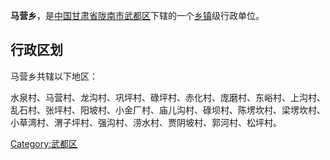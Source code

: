 {{中国乡级行政区
| 行政区全称 = 马营乡
| 景观照片文件名 =
| 景观照片描述 =
| 汉语拼音 =
| 通用拼音 =
| 注音符號 =
| 其它标音类型1 =
| 其它标音1 =
| 其它标音类型2 =
| 其它标音2 =
| 其它语言类型1 =
| 其它语言地名1 =
| 其它语言类型2 =
| 其它语言地名2 =
| 上级行政区 = [[甘肃省|甘肃省]][[陇南市|陇南市]][[武都区|武都区]]
| 行政区类别 = [[乡|乡]]
| 行政区划代码 =
| 地理坐标 =
| 总面积 =
| 户籍人口 =
| 户籍人口年份 =
| 常住人口 =
| 常住人口年份 =
| 人口密度 =
| 行政区划 =
| 官方网站 =
| 政府驻地 =
| 邮政编码 =
| 毗邻行政区 =
| 位置图文件名 =
| 位置图描述 =
}}
'''马营乡'''，是[[中华人民共和国|中国]][[甘肃省|甘肃省]][[陇南市|陇南市]][[武都区|武都区]]下辖的一个[[乡镇|乡镇]]级行政单位。

== 行政区划 ==
马营乡共辖以下地区：

水泉村、马营村、龙沟村、巩坪村、碌坪村、赤化村、庞磨村、东峪村、上沟村、乱石村、张坪村、阳坡村、小金厂村、庙儿沟村、碌坝村、陈塄坎村、梁塄坎村、小草湾村、渭子坪村、强沟村、涝水村、贾阴坡村、郭河村、松坪村。

{{甘肃小作品}}
{{武都区行政区划}}

[[Category:武都区|Category:武都区]]